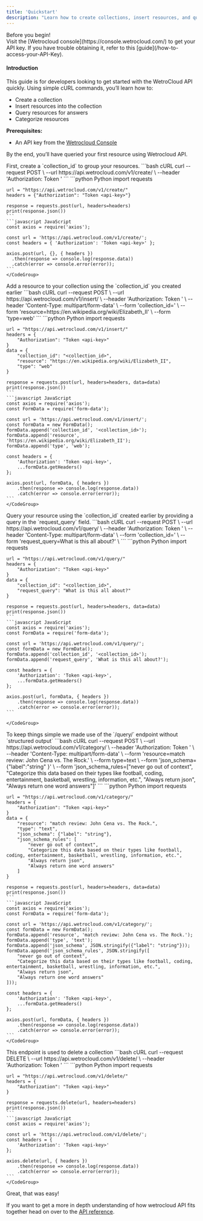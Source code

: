 ```yaml
---
title: 'Quickstart'
description: "Learn how to create collections, insert resources, and query them using cURL in just a few minutes."
---
```

<Note>
Before you begin!<br />
Visit the [Wetrocloud console](https://console.wetrocloud.com/) to get your API key. If you have trouble obtaining it, refer to this [guide](/how-to-access-your-API-Key). 
</Note>


#### Introduction 
This guide is for developers looking to get started with the WetroCloud API quickly. Using simple cURL commands, you’ll learn how to:

- Create a collection
- Insert resources into the collection
- Query resources for answers
- Categorize resources

**Prerequisites:**
- An API key from the [Wetrocloud Console](https://console.wetrocloud.com)

By the end, you’ll have queried your first resource using Wetrocloud API.

<WarningCallout/>

<Steps>
  <Step title="Create a Collection">
    First, create a `collection_id` to group your resources.
    <CodeGroup>
    ```bash cURL
    curl --request POST \
    --url https://api.wetrocloud.com/v1/create/ \
    --header 'Authorization: Token <api-key>'
    ```
    ```python Python
    import requests

    url = "https://api.wetrocloud.com/v1/create/"
    headers = {"Authorization": "Token <api-key>"}

    response = requests.post(url, headers=headers)
    print(response.json())
    ```
    ```javascript JavaScript
    const axios = require('axios');

    const url = 'https://api.wetrocloud.com/v1/create/';
    const headers = { 'Authorization': 'Token <api-key>' };

    axios.post(url, {}, { headers })
      .then(response => console.log(response.data))
      .catch(error => console.error(error));
    ```
    </CodeGroup>
  </Step>
  <Step title="Insert a Resource into the Collection">
    Add a resource to your collection using the `collection_id` you created earlier
    <CodeGroup>
    ```bash cURL
    curl --request POST \
      --url https://api.wetrocloud.com/v1/insert/ \
      --header 'Authorization: Token <api-key>' \
      --header 'Content-Type: multipart/form-data' \
      --form 'collection_id=<collection_id>' \
      --form 'resource=https://en.wikipedia.org/wiki/Elizabeth_II' \
      --form 'type=web'
    ```
    ```python Python
    import requests

    url = "https://api.wetrocloud.com/v1/insert/"
    headers = {
        "Authorization": "Token <api-key>"
    }
    data = {
        "collection_id": "<collection_id>",
        "resource": "https://en.wikipedia.org/wiki/Elizabeth_II",
        "type": "web"
    }

    response = requests.post(url, headers=headers, data=data)
    print(response.json())
    ```
    ```javascript JavaScript
    const axios = require('axios');
    const FormData = require('form-data');

    const url = 'https://api.wetrocloud.com/v1/insert/';
    const formData = new FormData();
    formData.append('collection_id', '<collection_id>');
    formData.append('resource', 'https://en.wikipedia.org/wiki/Elizabeth_II');
    formData.append('type', 'web');

    const headers = {
        'Authorization': 'Token <api-key>',
        ...formData.getHeaders()
    };

    axios.post(url, formData, { headers })
        .then(response => console.log(response.data))
        .catch(error => console.error(error));
    ```
    </CodeGroup>
  </Step>
  <Step title="Query a Resource">
    Query your resource using the `collection_id` created earlier by providing a query in the `request_query` field.
    <CodeGroup>
    ```bash cURL
    curl --request POST \
    --url https://api.wetrocloud.com/v1/query/ \
    --header 'Authorization: Token <api-key>' \
    --header 'Content-Type: multipart/form-data' \
    --form 'collection_id=<collection_id>' \
    --form 'request_query=What is this all about?' \
    ```
    ```python Python
    import requests

    url = "https://api.wetrocloud.com/v1/query/"
    headers = {
        "Authorization": "Token <api-key>"
    }
    data = {
        "collection_id": "<collection_id>",
        "request_query": "What is this all about?"
    }

    response = requests.post(url, headers=headers, data=data)
    print(response.json())
    ```
    ```javascript JavaScript
    const axios = require('axios');
    const FormData = require('form-data');

    const url = 'https://api.wetrocloud.com/v1/query/';
    const formData = new FormData();
    formData.append('collection_id', '<collection_id>');
    formData.append('request_query', 'What is this all about?');

    const headers = {
        'Authorization': 'Token <api-key>',
        ...formData.getHeaders()
    };

    axios.post(url, formData, { headers })
        .then(response => console.log(response.data))
        .catch(error => console.error(error));
    ```
    
    </CodeGroup>
  <Info>
    To keep things simple we made use of the `/query/` endpoint without `structured output`
  </Info>
  </Step>
  <Step title="Categorize a Resource">
    <CodeGroup>
    ```bash cURL
      curl --request POST \
    --url https://api.wetrocloud.com/v1/category/ \
    --header 'Authorization: Token <api-key>' \
    --header 'Content-Type: multipart/form-data' \
    --form 'resource=match review: John Cena vs. The Rock.' \
    --form type=text \
    --form 'json_schema={"label":"string" }' \
    --form 'json_schema_rules=["never go out of context", "Categorize this data based on their types like football, coding, entertainment, basketball, wrestling, information, etc.", "Always return json", "Always return one word answers"]'
    ```
    ```python Python
    import requests

    url = "https://api.wetrocloud.com/v1/category/"
    headers = {
        "Authorization": "Token <api-key>"
    }
    data = {
        "resource": "match review: John Cena vs. The Rock.",
        "type": "text",
        "json_schema": {"label": "string"},
        "json_schema_rules": [
            "never go out of context",
            "Categorize this data based on their types like football, coding, entertainment, basketball, wrestling, information, etc.",
            "Always return json",
            "Always return one word answers"
        ]
    }

    response = requests.post(url, headers=headers, data=data)
    print(response.json())
    ```
    ```javascript JavaScript
    const axios = require('axios');
    const FormData = require('form-data');

    const url = 'https://api.wetrocloud.com/v1/category/';
    const formData = new FormData();
    formData.append('resource', 'match review: John Cena vs. The Rock.');
    formData.append('type', 'text');
    formData.append('json_schema', JSON.stringify({"label": "string"}));
    formData.append('json_schema_rules', JSON.stringify([
        "never go out of context",
        "Categorize this data based on their types like football, coding, entertainment, basketball, wrestling, information, etc.",
        "Always return json", 
        "Always return one word answers"
    ]));

    const headers = {
        'Authorization': 'Token <api-key>',
        ...formData.getHeaders()
    };

    axios.post(url, formData, { headers })
        .then(response => console.log(response.data))
        .catch(error => console.error(error));
    ```
    </CodeGroup>
  </Step>
  <Step>
  This endpoint is used to delete a collection
    <CodeGroup>
    ```bash cURL
    curl --request DELETE \
  --url https://api.wetrocloud.com/v1/delete/ \
  --header 'Authorization: Token <api-key>'
    ```
    ```python Python
    import requests

    url = "https://api.wetrocloud.com/v1/delete/"
    headers = {
        "Authorization": "Token <api-key>"
    }

    response = requests.delete(url, headers=headers)
    print(response.json())
    ```
    ```javascript JavaScript
    const axios = require('axios');

    const url = 'https://api.wetrocloud.com/v1/delete/';
    const headers = {
        'Authorization': 'Token <api-key>'
    };

    axios.delete(url, { headers })
        .then(response => console.log(response.data))
        .catch(error => console.error(error));
    ```
    </CodeGroup>
  </Step>
</Steps>

Great, that was easy!

If you want to get a more in depth understanding of how wetrocloud API fits together head on over to the [API reference](/api-reference/api-endpoints).